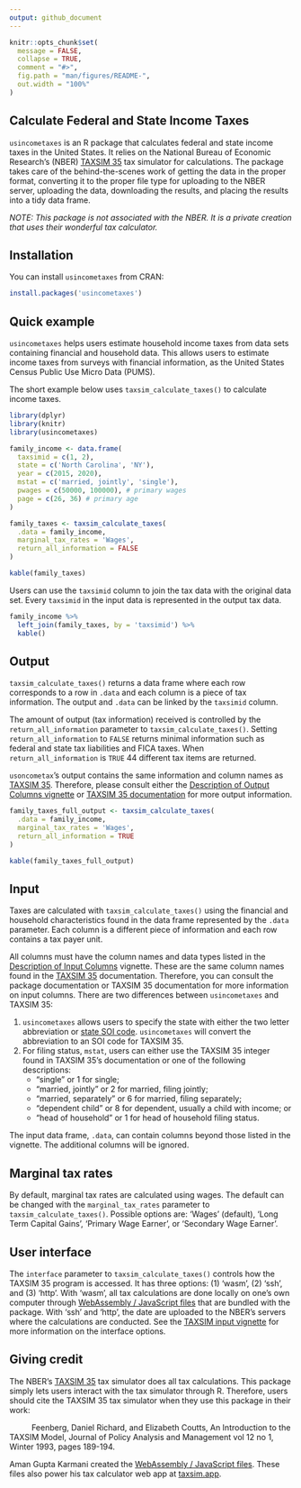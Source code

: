 ```yaml
---
output: github_document
---
```


<!-- README.md is generated from README.Rmd. Please edit that file -->

```r
knitr::opts_chunk$set(
  message = FALSE,
  collapse = TRUE,
  comment = "#>",
  fig.path = "man/figures/README-",
  out.width = "100%"
)
```

<!-- badges: start -->
<!-- badges: end -->

## Calculate Federal and State Income Taxes

`usincometaxes` is an R package that calculates federal and state income taxes in the United States.
It relies on the National Bureau of Economic Research's (NBER) [TAXSIM 35](http://taxsim.nber.org/taxsim35/) 
tax simulator for calculations. The package takes care of the behind-the-scenes work of getting the 
data in the proper format, converting it to the proper file type for uploading to the NBER server, 
uploading the data, downloading the results, and placing the results into a tidy data frame.

*NOTE: This package is not associated with the NBER. It is a private creation that uses their wonderful tax calculator.*

## Installation

You can install `usincometaxes` from CRAN:

```r
install.packages('usincometaxes')
```

## Quick example

`usincometaxes` helps users estimate household income taxes from data sets containing financial and household data. This allows users to estimate income taxes from surveys with financial information, as the United States Census Public Use Micro Data (PUMS).

The short example below uses `taxsim_calculate_taxes()` to calculate income taxes.

```r
library(dplyr)
library(knitr)
library(usincometaxes)

family_income <- data.frame(
  taxsimid = c(1, 2),
  state = c('North Carolina', 'NY'),
  year = c(2015, 2020),
  mstat = c('married, jointly', 'single'),
  pwages = c(50000, 100000), # primary wages
  page = c(26, 36) # primary age
)

family_taxes <- taxsim_calculate_taxes(
  .data = family_income,
  marginal_tax_rates = 'Wages',
  return_all_information = FALSE
)
```

```r
kable(family_taxes)
```

Users can use the `taxsimid` column to join the tax data with the original data set. Every `taxsimid` in
the input data is represented in the output tax data.

```r
family_income %>%
  left_join(family_taxes, by = 'taxsimid') %>%
  kable()
```

## Output

`taxsim_calculate_taxes()` returns a data frame where each row corresponds to a row in `.data` and
each column is a piece of tax information. The output and `.data` can be linked by the `taxsimid` column.

The amount of output (tax information) received is controlled by the `return_all_information` parameter 
to `taxsim_calculate_taxes()`. Setting `return_all_information` to `FALSE` returns minimal information such as 
federal and state tax liabilities and FICA taxes. When `return_all_information` is `TRUE` 44 different tax 
items are returned.

`usoncometax`'s output contains the same information and column names as [TAXSIM 35](http://taxsim.nber.org/taxsim35/).
Therefore, please consult either the [Description of Output Columns vignette](https://www.shaneorr.io/r/usincometaxes/articles/taxsim-output.html) or [TAXSIM 35 documentation](http://taxsim.nber.org/taxsim35/) for more output information.

```r
family_taxes_full_output <- taxsim_calculate_taxes(
  .data = family_income,
  marginal_tax_rates = 'Wages',
  return_all_information = TRUE
)

kable(family_taxes_full_output)
```

## Input

Taxes are calculated with `taxsim_calculate_taxes()` using the financial and household characteristics 
found in the data frame represented by the `.data` parameter. Each column is a different piece of information
and each row contains a tax payer unit.

All columns must have the column names and data types listed in the 
[Description of Input Columns](https://www.shaneorr.io/r/usincometaxes/articles/taxsim-input.html) vignette. 
These are the same column names found in the [TAXSIM 35](http://taxsim.nber.org/taxsim35/) documentation.
Therefore, you can consult the package documentation or TAXSIM 35 documentation for more information on input columns.
There are two differences between `usincometaxes` and TAXSIM 35:

1.  `usincometaxes` allows users to specify the state with either the two letter abbreviation or [state SOI code](https://users.nber.org/~taxsim/statesoi.html). 
`usincometaxes` will convert the abbreviation to an SOI code for TAXSIM 35.
2.  For filing status, `mstat`, users can either use the TAXSIM 35 integer found in TAXSIM 35's documentation or 
one of the following descriptions:
    * "single" or 1 for single;
    * "married, jointly" or 2 for married, filing jointly; 
    * "married, separately" or 6 for married, filing separately;
    * "dependent child" or 8 for dependent, usually a child with income; or
    * "head of household" or 1 for head of household filing status.

The input data frame, `.data`, can contain columns beyond those listed in the vignette. The additional columns will be ignored.

## Marginal tax rates

By default, marginal tax rates are calculated using wages. The default can be changed with the `marginal_tax_rates` parameter to `taxsim_calculate_taxes()`. Possible options are: 'Wages' (default), 'Long Term Capital Gains', 'Primary Wage Earner', or 'Secondary Wage Earner'.

## User interface

The `interface` parameter to `taxsim_calculate_taxes()` controls how the TAXSIM 35 program is accessed. It has three options: (1) 'wasm', (2) 'ssh', and (3) 'http'.  With 'wasm', all tax calculations are done locally on one's own computer through [WebAssembly / JavaScript files](https://github.com/tmm1/taxsim.js) that are bundled with the package. With 'ssh' and 'http', the date are uploaded to the NBER's servers where the calculations are conducted. See the [TAXSIM input vignette](https://www.shaneorr.io/r/usincometaxes/articles/taxsim-input.html) for more information on the interface options.

## Giving credit

The NBER's [TAXSIM 35](http://taxsim.nber.org/taxsim35/) tax simulator does all tax calculations. 
This package simply lets users interact with the tax simulator through R. Therefore, users should 
cite the TAXSIM 35 tax simulator when they use this package in their work:

|           Feenberg, Daniel Richard, and Elizabeth Coutts, An Introduction to the TAXSIM Model, Journal of Policy Analysis and Management vol 12 no 1, Winter 1993, pages 189-194.

Aman Gupta Karmani created the [WebAssembly / JavaScript files](https://github.com/tmm1/taxsim.js). These files also power his tax calculator web app at [taxsim.app](https://taxsim.app).
